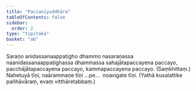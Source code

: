 ```yaml
---
title: "Paccanīyuddhāra"
tableOfContents: false
sidebar:
  order: 2
type: "tipitaka"
basket: "ab"
---
```



<DynamicBreadcrumb />

<Division number="105">

<Paragraph number="289">
Saraṇo anidassanaappaṭigho dhammo nasaraṇassa naanidassanaappaṭighassa dhammassa sahajātapaccayena paccayo, pacchājātapaccayena paccayo, kammapaccayena paccayo. (Saṃkhittaṃ.)
</Paragraph>

<Paragraph number="290">
Nahetuyā tīṇi, naārammaṇe tīṇi …pe…  noavigate tīṇi.
</Paragraph>

<Paragraph number="291">
(Yathā kusalattike pañhāvāraṃ, evaṃ vitthāretabbaṃ.)
</Paragraph>
</Division>